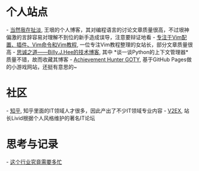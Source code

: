 
= 个人站点 =
- [[http://www.yinwang.org/|当然我在扯淡]], 王垠的个人博客，其对编程语言的讨论文章质量很高，不过垠神偏激的言辞容易对理解不到位的新手造成误导，注意要辩证地看
- [[https://vimjc.com/about.html|专注于Vim配置、插件、Vim命令和Vim教程]], 一位专注Vim教程整理的女站长，部分文章质量很高
- [[http://www.bjhee.com/|思诚之道——Billy.J.Hee的技术博客]], 其中 *谈一谈Python的上下文管理器* 质量不错，故而收藏其博客
- [[https://achievement-hunter.github.io/|Achievement Hunter GOTY]], 基于GitHub Pages做的小游戏网站，还挺有意思的~


= 社区 =
- [[https://www.zhihu.com/|知乎]], 知乎里面的IT领域人才很多，因此产出了不少IT领域专业内容
- [[https://www.v2ex.com/|V2EX]], 站长Livid根据个人风格维护的著名IT论坛


= 思考与记录 =
- [[这个行业究竟需要多忙]]
